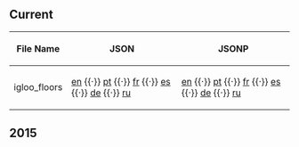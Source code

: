 ==Current==
{| class="wikitable sortable plainlinks"
! File Name
! JSON
! JSONP
|-
| igloo_floors || [http://cdn.clubpenguin.com/play/en/web_service/game_configs/igloo_floors.json en] {{·}} [http://cdn.clubpenguin.com/play/pt/web_service/game_configs/igloo_floors.json pt] {{·}} [http://cdn.clubpenguin.com/play/fr/web_service/game_configs/igloo_floors.json fr] {{·}} [http://cdn.clubpenguin.com/play/es/web_service/game_configs/igloo_floors.json es] {{·}} [http://cdn.clubpenguin.com/play/de/web_service/game_configs/igloo_floors.json de] {{·}} [http://cdn.clubpenguin.com/play/ru/web_service/game_configs/igloo_floors.json ru] || [http://cdn.clubpenguin.com/play/en/web_service/game_configs/igloo_floors.jsonp en] {{·}} [http://cdn.clubpenguin.com/play/pt/web_service/game_configs/igloo_floors.jsonp pt] {{·}} [http://cdn.clubpenguin.com/play/fr/web_service/game_configs/igloo_floors.jsonp fr] {{·}} [http://cdn.clubpenguin.com/play/es/web_service/game_configs/igloo_floors.jsonp es] {{·}} [http://cdn.clubpenguin.com/play/de/web_service/game_configs/igloo_floors.jsonp de] {{·}} [http://cdn.clubpenguin.com/play/ru/web_service/game_configs/igloo_floors.jsonp ru]
|}
==2015==
{{2015GameConfigs|title=igloo_floors}}